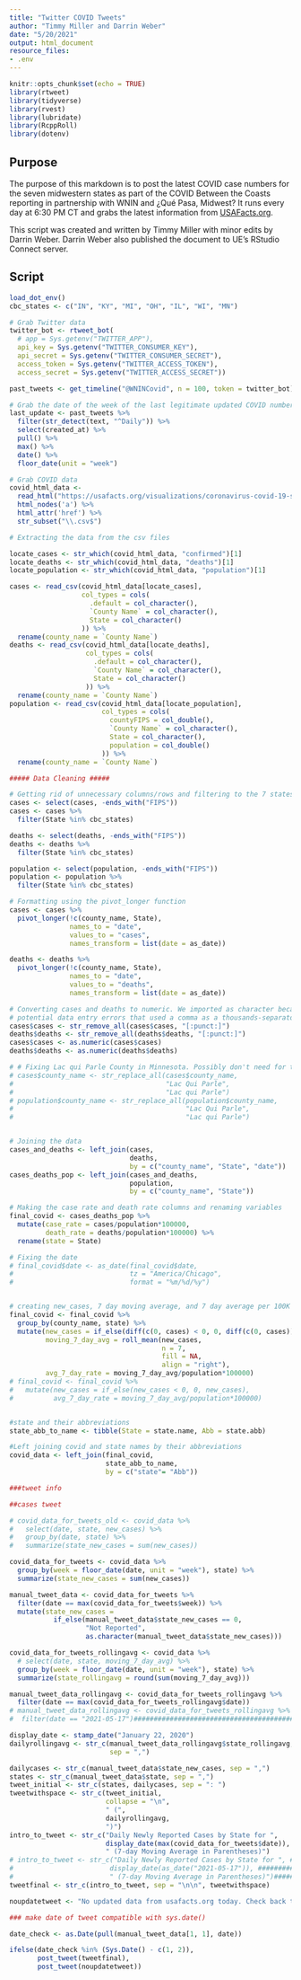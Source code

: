 ```yaml
---
title: "Twitter COVID Tweets"
author: "Timmy Miller and Darrin Weber"
date: "5/20/2021"
output: html_document
resource_files:
- .env
---
```


```r
knitr::opts_chunk$set(echo = TRUE)
library(rtweet)
library(tidyverse)
library(rvest)
library(lubridate)
library(RcppRoll)
library(dotenv)
```


## Purpose

The purpose of this markdown is to post the latest COVID case numbers for the seven midwestern states as part of the COVID Between the Coasts reporting in partnership with WNIN and ¿Qué Pasa, Midwest? It runs every day at 6:30 PM CT and grabs the latest information from [USAFacts.org](https://usafacts.org/visualizations/coronavirus-covid-19-spread-map). 

This script was created and written by Timmy Miller with minor edits by Darrin Weber. Darrin Weber also published the document to UE's RStudio Connect server. 

## Script

```r
load_dot_env()
cbc_states <- c("IN", "KY", "MI", "OH", "IL", "WI", "MN")

# Grab Twitter data
twitter_bot <- rtweet_bot(
  # app = Sys.getenv("TWITTER_APP"),
  api_key = Sys.getenv("TWITTER_CONSUMER_KEY"),
  api_secret = Sys.getenv("TWITTER_CONSUMER_SECRET"),
  access_token = Sys.getenv("TWITTER_ACCESS_TOKEN"),
  access_secret = Sys.getenv("TWITTER_ACCESS_SECRET"))

past_tweets <- get_timeline("@WNINCovid", n = 100, token = twitter_bot)

# Grab the date of the week of the last legitimate updated COVID numbers
last_update <- past_tweets %>% 
  filter(str_detect(text, "^Daily")) %>% 
  select(created_at) %>% 
  pull() %>% 
  max() %>% 
  date() %>% 
  floor_date(unit = "week")

# Grab COVID data
covid_html_data <- 
  read_html("https://usafacts.org/visualizations/coronavirus-covid-19-spread-map") %>% 
  html_nodes('a') %>%
  html_attr('href') %>% 
  str_subset("\\.csv$")

# Extracting the data from the csv files 

locate_cases <- str_which(covid_html_data, "confirmed")[1]
locate_deaths <- str_which(covid_html_data, "deaths")[1]
locate_population <- str_which(covid_html_data, "population")[1]

cases <- read_csv(covid_html_data[locate_cases],
                  col_types = cols(
                    .default = col_character(),
                    `County Name` = col_character(),
                    State = col_character()
                  )) %>% 
  rename(county_name = `County Name`)
deaths <- read_csv(covid_html_data[locate_deaths],
                   col_types = cols(
                     .default = col_character(),
                     `County Name` = col_character(),
                     State = col_character()
                   )) %>% 
  rename(county_name = `County Name`)
population <- read_csv(covid_html_data[locate_population],
                       col_types = cols(
                         countyFIPS = col_double(),
                         `County Name` = col_character(),
                         State = col_character(),
                         population = col_double()
                       )) %>% 
  rename(county_name = `County Name`)

##### Data Cleaning #####

# Getting rid of unnecessary columns/rows and filtering to the 7 states we wants
cases <- select(cases, -ends_with("FIPS"))
cases <- cases %>% 
  filter(State %in% cbc_states)

deaths <- select(deaths, -ends_with("FIPS"))
deaths <- deaths %>% 
  filter(State %in% cbc_states)

population <- select(population, -ends_with("FIPS"))
population <- population %>% 
  filter(State %in% cbc_states)

# Formatting using the pivot_longer function
cases <- cases %>% 
  pivot_longer(!c(county_name, State), 
               names_to = "date", 
               values_to = "cases", 
               names_transform = list(date = as_date))

deaths <- deaths %>% 
  pivot_longer(!c(county_name, State), 
               names_to = "date", 
               values_to = "deaths", 
               names_transform = list(date = as_date))

# Converting cases and deaths to numeric. We imported as character because of 
# potential data entry errors that used a comma as a thousands-separator.
cases$cases <- str_remove_all(cases$cases, "[:punct:]")
deaths$deaths <- str_remove_all(deaths$deaths, "[:punct:]")
cases$cases <- as.numeric(cases$cases)
deaths$deaths <- as.numeric(deaths$deaths)

# # Fixing Lac qui Parle County in Minnesota. Possibly don't need for tweets
# cases$county_name <- str_replace_all(cases$county_name, 
#                                      "Lac Qui Parle", 
#                                      "Lac qui Parle")
# population$county_name <- str_replace_all(population$county_name, 
#                                           "Lac Qui Parle", 
#                                           "Lac qui Parle")


# Joining the data
cases_and_deaths <- left_join(cases, 
                              deaths, 
                              by = c("county_name", "State", "date"))
cases_deaths_pop <- left_join(cases_and_deaths, 
                              population,
                              by = c("county_name", "State"))

# Making the case rate and death rate columns and renaming variables 
final_covid <- cases_deaths_pop %>% 
  mutate(case_rate = cases/population*100000,
         death_rate = deaths/population*100000) %>% 
  rename(state = State)

# Fixing the date
# final_covid$date <- as_date(final_covid$date, 
#                             tz = "America/Chicago", 
#                             format = "%m/%d/%y")


# creating new_cases, 7 day moving average, and 7 day average per 100K metric
final_covid <- final_covid %>% 
  group_by(county_name, state) %>% 
  mutate(new_cases = if_else(diff(c(0, cases) < 0, 0, diff(c(0, cases)))),
         moving_7_day_avg = roll_mean(new_cases, 
                                      n = 7, 
                                      fill = NA, 
                                      align = "right"),
         avg_7_day_rate = moving_7_day_avg/population*100000)
# final_covid <- final_covid %>% 
#   mutate(new_cases = if_else(new_cases < 0, 0, new_cases),
#          avg_7_day_rate = moving_7_day_avg/population*100000)


#state and their abbreviations
state_abb_to_name <- tibble(State = state.name, Abb = state.abb)

#Left joining covid and state names by their abbreviations
covid_data <- left_join(final_covid, 
                        state_abb_to_name, 
                        by = c("state"= "Abb"))

###tweet info

##cases tweet

# covid_data_for_tweets_old <- covid_data %>% 
#   select(date, state, new_cases) %>%
#   group_by(date, state) %>% 
#   summarize(state_new_cases = sum(new_cases))

covid_data_for_tweets <- covid_data %>% 
  group_by(week = floor_date(date, unit = "week"), state) %>% 
  summarize(state_new_cases = sum(new_cases))

manual_tweet_data <- covid_data_for_tweets %>% 
  filter(date == max(covid_data_for_tweets$week)) %>% 
  mutate(state_new_cases = 
           if_else(manual_tweet_data$state_new_cases == 0,
                   "Not Reported",
                   as.character(manual_tweet_data$state_new_cases)))

covid_data_for_tweets_rollingavg <- covid_data %>% 
  # select(date, state, moving_7_day_avg) %>%
  group_by(week = floor_date(date, unit = "week"), state) %>% 
  summarize(state_rollingavg = round(sum(moving_7_day_avg)))

manual_tweet_data_rollingavg <- covid_data_for_tweets_rollingavg %>% 
  filter(date == max(covid_data_for_tweets_rollingavg$date))
# manual_tweet_data_rollingavg <- covid_data_for_tweets_rollingavg %>% ###################################
#  filter(date == "2021-05-17")##########################################################################

display_date <- stamp_date("January 22, 2020")
dailyrollingavg <- str_c(manual_tweet_data_rollingavg$state_rollingavg, 
                         sep = ",")

dailycases <- str_c(manual_tweet_data$state_new_cases, sep = ",")
states <- str_c(manual_tweet_data$state, sep = ",")
tweet_initial <- str_c(states, dailycases, sep = ": ")
tweetwithspace <- str_c(tweet_initial, 
                        collapse = "\n", 
                        " (", 
                        dailyrollingavg, 
                        ")")
intro_to_tweet <- str_c("Daily Newly Reported Cases by State for ",
                        display_date(max(covid_data_for_tweets$date)),
                        " (7-day Moving Average in Parentheses)")
# intro_to_tweet <- str_c("Daily Newly Reported Cases by State for ", ##################################
#                        display_date(as_date("2021-05-17")), ##########################################
#                        " (7-day Moving Average in Parentheses)")######################################
tweetfinal <- str_c(intro_to_tweet, sep = "\n\n", tweetwithspace)

noupdatetweet <- "No updated data from usafacts.org today. Check back tomorrow."

### make date of tweet compatible with sys.date()

date_check <- as.Date(pull(manual_tweet_data[1, 1], date))

ifelse(date_check %in% (Sys.Date() - c(1, 2)), 
       post_tweet(tweetfinal), 
       post_tweet(noupdatetweet))
```

